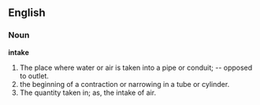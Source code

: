 ==English==

===Noun===

'''intake'''

#The place where water or air is taken into a pipe or conduit; -- opposed to outlet.
#the beginning of a contraction or narrowing in a tube or cylinder.
#The quantity taken in; as, the intake of air.